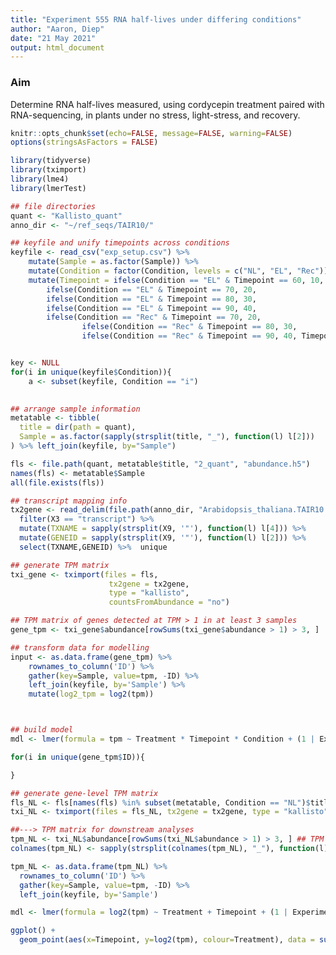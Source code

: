 ```yaml
---
title: "Experiment 555 RNA half-lives under differing conditions"
author: "Aaron, Diep"
date: "21 May 2021"
output: html_document
---
```



### Aim

Determine RNA half-lives measured, using cordycepin treatment paired with RNA-sequencing, in plants under no stress, light-stress, and recovery. 

```r
knitr::opts_chunk$set(echo=FALSE, message=FALSE, warning=FALSE)
options(stringsAsFactors = FALSE)

library(tidyverse)
library(tximport)
library(lme4)
library(lmerTest)

## file directories
quant <- "Kallisto_quant"
anno_dir <- "~/ref_seqs/TAIR10/"

## keyfile and unify timepoints across conditions
keyfile <- read_csv("exp_setup.csv") %>%
	mutate(Sample = as.factor(Sample)) %>%
	mutate(Condition = factor(Condition, levels = c("NL", "EL", "Rec"))) %>%
	mutate(Timepoint = ifelse(Condition == "EL" & Timepoint == 60, 10,
		ifelse(Condition == "EL" & Timepoint == 70, 20,
		ifelse(Condition == "EL" & Timepoint == 80, 30,
		ifelse(Condition == "EL" & Timepoint == 90, 40,
		ifelse(Condition == "Rec" & Timepoint == 70, 20,
                ifelse(Condition == "Rec" & Timepoint == 80, 30,
                ifelse(Condition == "Rec" & Timepoint == 90, 40, Timepoint))))))))


key <- NULL
for(i in unique(keyfile$Condition)){
	a <- subset(keyfile, Condition == "i")
	

## arrange sample information
metatable <- tibble(
  title = dir(path = quant),
  Sample = as.factor(sapply(strsplit(title, "_"), function(l) l[2]))
) %>% left_join(keyfile, by="Sample")

fls <- file.path(quant, metatable$title, "2_quant", "abundance.h5")
names(fls) <- metatable$Sample
all(file.exists(fls))

## transcript mapping info
tx2gene <- read_delim(file.path(anno_dir, "Arabidopsis_thaliana.TAIR10.50.gtf"), delim='\t', col_names = F, skip = 5) %>%
  filter(X3 == "transcript") %>%
  mutate(TXNAME = sapply(strsplit(X9, '"'), function(l) l[4])) %>%
  mutate(GENEID = sapply(strsplit(X9, '"'), function(l) l[2])) %>%
  select(TXNAME,GENEID) %>%  unique

## generate TPM matrix
txi_gene <- tximport(files = fls,
                      tx2gene = tx2gene,
                      type = "kallisto",
                      countsFromAbundance = "no")

## TPM matrix of genes detected at TPM > 1 in at least 3 samples
gene_tpm <- txi_gene$abundance[rowSums(txi_gene$abundance > 1) > 3, ]

## transform data for modelling
input <- as.data.frame(gene_tpm) %>%
	rownames_to_column('ID') %>%
	gather(key=Sample, value=tpm, -ID) %>%
	left_join(keyfile, by='Sample') %>%
	mutate(log2_tpm = log2(tpm))



## build model
mdl <- lmer(formula = tpm ~ Treatment * Timepoint * Condition + (1 | Experiment), data = input)

for(i in unique(gene_tpm$ID)){

}

## generate gene-level TPM matrix
fls_NL <- fls[names(fls) %in% subset(metatable, Condition == "NL")$title]
txi_NL <- tximport(files = fls_NL, tx2gene = tx2gene, type = "kallisto", countsFromAbundance = "no")

##---> TPM matrix for downstream analyses
tpm_NL <- txi_NL$abundance[rowSums(txi_NL$abundance > 1) > 3, ] ## TPM > 1 in at least 3
colnames(tpm_NL) <- sapply(strsplit(colnames(tpm_NL), "_"), function(l) l[2])

tpm_NL <- as.data.frame(tpm_NL) %>% 
  rownames_to_column('ID') %>%
  gather(key=Sample, value=tpm, -ID) %>%
  left_join(keyfile, by='Sample')

mdl <- lmer(formula = log2(tpm) ~ Treatment + Timepoint + (1 | Experiment), data = subset(tpm_NL, ID == "AT1G01010"))

ggplot() +
  geom_point(aes(x=Timepoint, y=log2(tpm), colour=Treatment), data = subset(tpm_NL, ID == "AT1G01010"))


```



